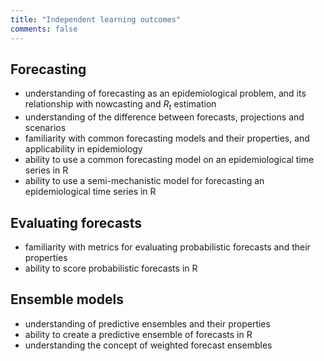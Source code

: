 ```yaml
---
title: "Independent learning outcomes"
comments: false
---
```


## Forecasting

- understanding of forecasting as an epidemiological problem, and its relationship with nowcasting and $R_t$ estimation
- understanding of the difference between forecasts, projections and scenarios
- familiarity with common forecasting models and their properties, and applicability in epidemiology
- ability to use a common forecasting model on an epidemiological time series in R
- ability to use a semi-mechanistic model for forecasting an epidemiological time series in R

## Evaluating forecasts

- familiarity with metrics for evaluating probabilistic forecasts and their properties
- ability to score probabilistic forecasts in R

## Ensemble models

- understanding of predictive ensembles and their properties
- ability to create a predictive ensemble of forecasts in R
- understanding the concept of weighted forecast ensembles

